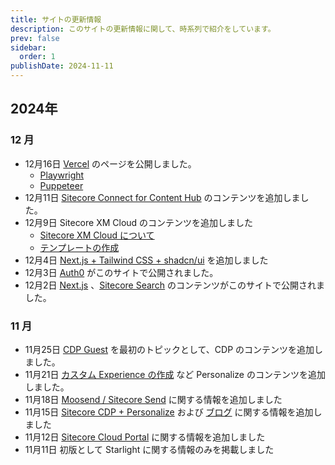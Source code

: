 ```yaml
---
title: サイトの更新情報
description: このサイトの更新情報に関して、時系列で紹介をしています。
prev: false
sidebar:
  order: 1
publishDate: 2024-11-11
---
```


## 2024年

### 12 月

- 12月16日 [Vercel](/vercel/) のページを公開しました。
  - [Playwright](/vercel/playwright/)
  - [Puppeteer](/vercel/puppeteer/)
- 12月11日 [Sitecore Connect for Content Hub](/ch/connect-for-content-hub/) のコンテンツを追加しました。
- 12月9日 Sitecore XM Cloud のコンテンツを追加しました
  - [Sitecore XM Cloud について](/xmc/overview/)
  - [テンプレートの作成](/xmcdeveloper/create-template/)
- 12月4日 [Next.js + Tailwind CSS + shadcn/ui](/nextjs/shadcn-ui/) を追加しました
- 12月3日 [Auth0](/tools/auth0/) がこのサイトで公開されました。
- 12月2日 [Next.js](/nextjs/overview/) 、[Sitecore Search](/search/overview/) のコンテンツがこのサイトで公開されました。

### 11 月

- 11月25日 [CDP Guest](/cdp/guest/) を最初のトピックとして、CDP のコンテンツを追加しました。
- 11月21日 [カスタム Experience の作成](/personalize/create-custom-experience/) など Personalize のコンテンツを追加しました。
- 11月18日 [Moosend / Sitecore Send](/send/overview/) に関する情報を追加しました
- 11月15日 [Sitecore CDP + Personalize](/cdp-personalize/overview/) および [ブログ](/blog/) に関する情報を追加しました
- 11月12日 [Sitecore Cloud Portal](/cloud-portal/overview/) に関する情報を追加しました
- 11月11日 初版として Starlight に関する情報のみを掲載しました

